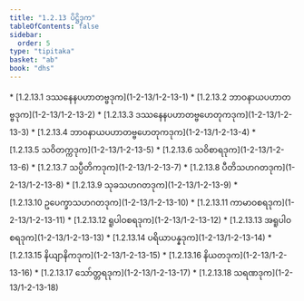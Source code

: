 ```yaml
---
title: "1.2.13 ပိဋ္ဌိဒုက"
tableOfContents: false
sidebar:
  order: 5
type: "tipitaka"
basket: "ab"
book: "dhs"
---
```



<DynamicBreadcrumb />



<TableOfContents book="dhs" section="1.2.13">
* [1.2.13.1 ဒဿနေနပဟာတဗ္ဗဒုက](1-2-13/1-2-13-1)
* [1.2.13.2 ဘာဝနာယပဟာတဗ္ဗဒုက](1-2-13/1-2-13-2)
* [1.2.13.3 ဒဿနေနပဟာတဗ္ဗဟေတုကဒုက](1-2-13/1-2-13-3)
* [1.2.13.4 ဘာဝနာယပဟာတဗ္ဗဟေတုကဒုက](1-2-13/1-2-13-4)
* [1.2.13.5 သဝိတက္ကဒုက](1-2-13/1-2-13-5)
* [1.2.13.6 သဝိစာရဒုက](1-2-13/1-2-13-6)
* [1.2.13.7 သပ္ပီတိကဒုက](1-2-13/1-2-13-7)
* [1.2.13.8 ပီတိသဟဂတဒုက](1-2-13/1-2-13-8)
* [1.2.13.9 သုခသဟဂတဒုက](1-2-13/1-2-13-9)
* [1.2.13.10 ဥပေက္ခာသဟဂတဒုက](1-2-13/1-2-13-10)
* [1.2.13.11 ကာမာဝစရဒုက](1-2-13/1-2-13-11)
* [1.2.13.12 ရူပါဝစရဒုက](1-2-13/1-2-13-12)
* [1.2.13.13 အရူပါဝစရဒုက](1-2-13/1-2-13-13)
* [1.2.13.14 ပရိယာပန္နဒုက](1-2-13/1-2-13-14)
* [1.2.13.15 နိယျာနိကဒုက](1-2-13/1-2-13-15)
* [1.2.13.16 နိယတဒုက](1-2-13/1-2-13-16)
* [1.2.13.17 သော်တ္တရဒုက](1-2-13/1-2-13-17)
* [1.2.13.18 သရဏဒုက](1-2-13/1-2-13-18)
</TableOfContents>